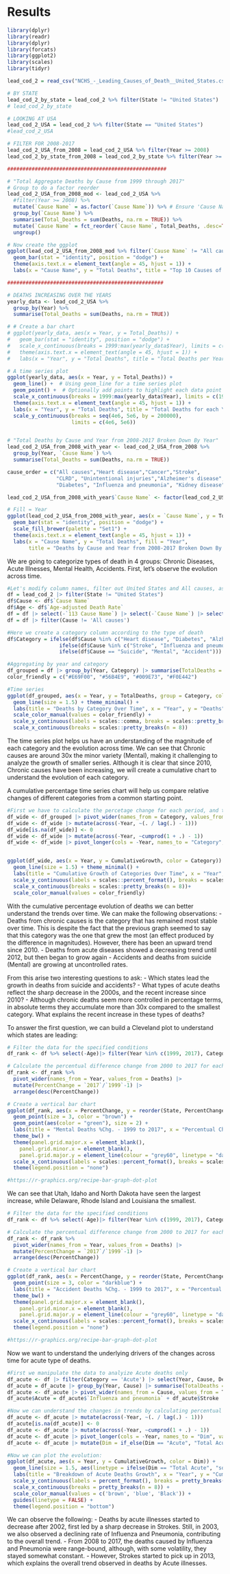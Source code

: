 # Results

```r
library(dplyr)
library(readr)
library(dplyr)
library(forcats)
library(ggplot2)
library(scales)
library(tidyr)
```

```r
lead_cod_2 = read_csv("NCHS_-_Leading_Causes_of_Death__United_States.csv")

# BY STATE
lead_cod_2_by_state = lead_cod_2 %>% filter(State != "United States")
# lead_cod_2_by_state

# LOOKING AT USA
lead_cod_2_USA = lead_cod_2 %>% filter(State == "United States")
#lead_cod_2_USA

# FILTER FOR 2008-2017
lead_cod_2_USA_from_2008 = lead_cod_2_USA %>% filter(Year >= 2008)
lead_cod_2_by_state_from_2008 = lead_cod_2_by_state %>% filter(Year >= 2008)
```









```r
####################################################

# "Total Aggregate Deaths by Cause from 1999 through 2017"
# Group to do a factor reorder
lead_cod_2_USA_from_2008_mod <- lead_cod_2_USA %>% 
  #filter(Year >= 2008) %>%
  mutate(`Cause Name` = as.factor(`Cause Name`)) %>% # Ensure 'Cause Name' is a factor
  group_by(`Cause Name`) %>%
  summarise(Total_Deaths = sum(Deaths, na.rm = TRUE)) %>%
  mutate(`Cause Name` = fct_reorder(`Cause Name`, Total_Deaths, .desc=TRUE)) %>%
  ungroup()

# Now create the ggplot
ggplot(lead_cod_2_USA_from_2008_mod %>% filter(`Cause Name` != "All causes"), aes(x = `Cause Name`, y = Total_Deaths)) +
  geom_bar(stat = "identity", position = "dodge") +
  theme(axis.text.x = element_text(angle = 45, hjust = 1)) +
  labs(x = "Cause Name", y = "Total Deaths", title = "Top 10 Causes of Deaths from 1999 through 2017")

###################################################
```

```r
# DEATHS INCREASING OVER THE YEARS
yearly_data <- lead_cod_2_USA %>%
  group_by(Year) %>%
  summarise(Total_Deaths = sum(Deaths, na.rm = TRUE))

# # Create a bar chart
# ggplot(yearly_data, aes(x = Year, y = Total_Deaths)) +
#   geom_bar(stat = "identity", position = "dodge") +
#   scale_x_continuous(breaks = 1999:max(yearly_data$Year), limits = c(1998, 2018)) +
#   theme(axis.text.x = element_text(angle = 45, hjust = 1)) +
#   labs(x = "Year", y = "Total Deaths", title = "Total Deaths per Year from 2008 Onwards")

# A time series plot
ggplot(yearly_data, aes(x = Year, y = Total_Deaths)) +
  geom_line() +  # Using geom_line for a time series plot
  geom_point() +  # Optionally add points to highlight each data point
  scale_x_continuous(breaks = 1999:max(yearly_data$Year), limits = c(1998, 2018)) +
  theme(axis.text.x = element_text(angle = 45, hjust = 1)) +
  labs(x = "Year", y = "Total Deaths", title = "Total Deaths for each Year from 1999 through 2017") +
  scale_y_continuous(breaks = seq(4e6, 5e6, by = 200000), 
                     limits = c(4e6, 5e6))



```

```r
# "Total Deaths by Cause and Year from 2008-2017 Broken Down By Year"
lead_cod_2_USA_from_2008_with_year <- lead_cod_2_USA_from_2008 %>% 
  group_by(Year, `Cause Name`) %>%
  summarise(Total_Deaths = sum(Deaths, na.rm = TRUE)) 

cause_order = c("All causes","Heart disease","Cancer","Stroke", 
                "CLRD", "Unintentional injuries","Alzheimer's disease", 
                "Diabetes", "Influenza and pneumonia", "Kidney disease","Suicide" )

lead_cod_2_USA_from_2008_with_year$`Cause Name` <- factor(lead_cod_2_USA_from_2008_with_year$`Cause Name`, levels = cause_order)

# Fill = Year
ggplot(lead_cod_2_USA_from_2008_with_year, aes(x = `Cause Name`, y = Total_Deaths, fill = as.factor(Year))) +
  geom_bar(stat = "identity", position = "dodge") +
  scale_fill_brewer(palette = "Set1") +
  theme(axis.text.x = element_text(angle = 45, hjust = 1)) +
  labs(x = "Cause Name", y = "Total Deaths", fill = "Year", 
       title = "Deaths by Cause and Year from 2008-2017 Broken Down By Year")
```






We are going to categorize types of death in 4 groups: Chronic Diseases, Acute Illnesses, Mental Health, Accidents. First, let's observe the evolution across time.

```r
#Let's modify column names, filter out United States and All causes, as they are redundant for this anaylsis.
df = lead_cod_2 |> filter(State != "United States")
df$Cause <- df$`Cause Name`
df$Age <- df$`Age-adjusted Death Rate`
df = df |> select(-`113 Cause Name`) |> select(-`Cause Name`) |> select(-`Age-adjusted Death Rate`)
df = df |> filter(Cause != 'All causes')

#Here we create a category column according to the type of death
df$Category = ifelse(df$Cause %in% c("Heart disease", "Diabetes", "Alzheimer's disease", "Cancer", "CLRD", "Kidney disease"), "Chronic",
                 ifelse(df$Cause %in% c("Stroke", "Influenza and pneumonia"), "Acute",
                 ifelse(df$Cause == "Suicide", "Mental", "Accident")))

#Aggregating by year and category
df_grouped = df |> group_by(Year, Category) |> summarise(TotalDeaths = sum(Deaths, na.rm = TRUE), .groups = 'drop')
color_friendly = c("#E69F00", "#56B4E9", "#009E73", "#F0E442")

#Time series
ggplot(df_grouped, aes(x = Year, y = TotalDeaths, group = Category, color = Category)) +
  geom_line(size = 1.5) + theme_minimal() + 
  labs(title = "Deaths by Category Over Time", x = "Year", y = "Deaths", color = "Category") +
  scale_color_manual(values = color_friendly) +
  scale_y_continuous(labels = scales::comma, breaks = scales::pretty_breaks(n = 8)) + 
  scale_x_continuous(breaks = scales::pretty_breaks(n = 8))
```

The time series plot helps us have an understanding of the magnitude of each category and the evolution across time. We can see that Chronic causes are around 30x the minor variety (Mental), making it challenging to analyze the growth of smaller series. Although it is clear that since 2010, Chronic causes have been increasing, we will create a cumulative chart to understand the evolution of each category.

A cumulative percentage time series chart will help us compare relative changes of different categories from a common starting point.

```r
#First we have to calculate the percetage change for each period, and the accumulate it through the years:
df_wide <- df_grouped |> pivot_wider(names_from = Category, values_from = TotalDeaths, values_fill = list(TotalDeaths = 0))
df_wide <- df_wide |> mutate(across(-Year, ~(. / lag(.) - 1)))
df_wide[is.na(df_wide)] <- 0
df_wide <- df_wide |> mutate(across(-Year, ~cumprod(1 + .) - 1))
df_wide <- df_wide |> pivot_longer(cols = -Year, names_to = "Category", values_to = "CumulativeGrowth")


ggplot(df_wide, aes(x = Year, y = CumulativeGrowth, color = Category)) +
  geom_line(size = 1.5) + theme_minimal() + 
  labs(title = "Cumulative Growth of Categories Over Time", x = "Year", y = "Cumulative Growth") +
  scale_y_continuous(labels = scales::percent_format(), breaks = scales::pretty_breaks(n = 8)) + 
  scale_x_continuous(breaks = scales::pretty_breaks(n = 8))+
  scale_color_manual(values = color_friendly)
```

With the cumulative percentage evolution of deaths we can better understand the trends over time. We can make the following observations: - Deaths from chronic causes is the category that has remained most stable over time. This is despite the fact that the previous graph seemed to say that this category was the one that grew the most (an effect produced by the difference in magnitudes). However, there has been an upward trend since 2010. - Deaths from acute diseases showed a decreasing trend until 2012, but then began to grow again - Accidents and deaths from suicide (Mental) are growing at uncontrolled rates.

From this arise two interesting questions to ask: - Which states lead the growth in deaths from suicide and accidents? - What types of acute deaths reflect the sharp decrease in the 2000s, and the recent increase since 2010? - Although chronic deaths seem more controlled in percentage terms, in absolute terms they accumulate more than 30x compared to the smallest category. What explains the recent increase in these types of deaths?

To answer the first question, we can build a Cleveland plot to understand which states are leading:

```r


# Filter the data for the specified conditions
df_rank <- df %>% select(-Age)|> filter(Year %in% c(1999, 2017), Category == "Mental")

# Calculate the percentual difference change from 2000 to 2017 for each state
df_rank <- df_rank %>%
  pivot_wider(names_from = Year, values_from = Deaths) |>
  mutate(PercentChange = `2017`/`1999`-1) |>
  arrange(desc(PercentChange))

# Create a vertical bar chart
ggplot(df_rank, aes(x = PercentChange, y = reorder(State, PercentChange))) +
  geom_point(size = 3, color = "brown") +
  geom_point(aes(color = "green"), size = 2) +
  labs(title = "Mental Deaths %Chg. - 1999 to 2017", x = "Percentual Change", y = 'State') +
  theme_bw() +
  theme(panel.grid.major.x = element_blank(),
    panel.grid.minor.x = element_blank(),
    panel.grid.major.y = element_line(colour = "grey60", linetype = "dashed"))+
  scale_x_continuous(labels = scales::percent_format(), breaks = scales::pretty_breaks(n = 8))+ 
  theme(legend.position = "none")

#https://r-graphics.org/recipe-bar-graph-dot-plot

```

We can see that Utah, Idaho and North Dakota have seen the largest increase, while Delaware, Rhode Island and Louisiana the smallest.

```r
# Filter the data for the specified conditions
df_rank <- df %>% select(-Age)|> filter(Year %in% c(1999, 2017), Category == "Accident")

# Calculate the percentual difference change from 2000 to 2017 for each state
df_rank <- df_rank %>%
  pivot_wider(names_from = Year, values_from = Deaths) |>
  mutate(PercentChange = `2017`/`1999`-1) |>
  arrange(desc(PercentChange))

# Create a vertical bar chart
ggplot(df_rank, aes(x = PercentChange, y = reorder(State, PercentChange))) +
  geom_point(size = 3, color = "darkblue") +
  labs(title = "Accident Deaths %Chg. - 1999 to 2017", x = "Percentual Change", y = 'State') +
  theme_bw() +
  theme(panel.grid.major.x = element_blank(),
    panel.grid.minor.x = element_blank(),
    panel.grid.major.y = element_line(colour = "grey60", linetype = "dashed"))+
  scale_x_continuous(labels = scales::percent_format(), breaks = scales::pretty_breaks(n = 8))+ 
  theme(legend.position = "none")

#https://r-graphics.org/recipe-bar-graph-dot-plot

```

Now we want to understand the underlying drivers of the changes across time for acute type of deaths.

```r
#First we manipulate the data to analyize Acute deaths only
df_acute <- df |> filter(Category == 'Acute') |> select(Year, Cause, Deaths)
df_acute = df_acute |> group_by(Year, Cause) |> summarise(TotalDeaths = sum(Deaths, na.rm = TRUE), .groups = 'drop')
df_acute <- df_acute |> pivot_wider(names_from = Cause, values_from = TotalDeaths, values_fill = list(TotalDeaths = 0))
df_acute$Acute = df_acute$`Influenza and pneumonia` + df_acute$Stroke

#Now we can understand the changes in trends by calculating percentual changes:
df_acute <- df_acute |> mutate(across(-Year, ~(. / lag(.) - 1)))
df_acute[is.na(df_acute)] <- 0
df_acute <- df_acute |> mutate(across(-Year, ~cumprod(1 + .) - 1))
df_acute <- df_acute |> pivot_longer(cols = -Year, names_to = "Dim", values_to = "CumulativeGrowth")
df_acute <- df_acute |> mutate(Dim = if_else(Dim == "Acute", "Total Acute", Dim))

#Now we can plot the evolution:
ggplot(df_acute, aes(x = Year, y = CumulativeGrowth, color = Dim)) +
  geom_line(size = 1.5, aes(linetype = ifelse(Dim == "Total Acute", "solid", "dashed"))) +
  labs(title = "Breakdown of Acute Deaths Growth", x = "Year", y = "Cumulative Growth") +
  scale_y_continuous(labels = percent_format(), breaks = pretty_breaks(n = 8)) + 
  scale_x_continuous(breaks = pretty_breaks(n = 8)) +
  scale_color_manual(values = c('brown', 'blue', 'Black')) +
  guides(linetype = FALSE) +
  theme(legend.position = "bottom")
```

We can observe the following: - Deaths by acute illnesses started to decrease after 2002, first led by a sharp decrease in Strokes. Still, in 2003, we also observed a declining rate of Influenza and Pneumonia, contributing to the overall trend. - From 2008 to 2017, the deaths caused by Influenza and Pneumonia were range-bound, although, with some volatility, they stayed somewhat constant. - However, Strokes started to pick up in 2013, which explains the overall trend observed in deaths by Acute illnesses.


